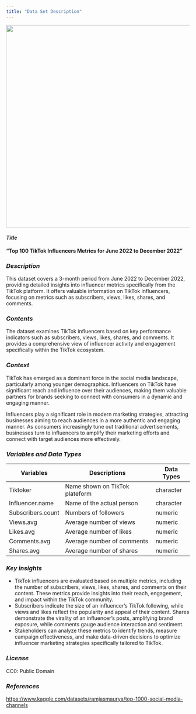 ```yaml
---
title: "Data Set Description"
---
```


![](images/tiktok.png){width="554"}

#### *Title*

**"Top 100 TikTok Influencers Metrics for June 2022 to December 2022"**

### *Description*

This dataset covers a 3-month period from June 2022 to December 2022, providing detailed insights into influencer metrics specifically from the TikTok platform. It offers valuable information on TikTok influencers, focusing on metrics such as subscribers, views, likes, shares, and comments.

### *Contents*

The dataset examines TikTok influencers based on key performance indicators such as subscribers, views, likes, shares, and comments. It provides a comprehensive view of influencer activity and engagement specifically within the TikTok ecosystem.

### *Context*

TikTok has emerged as a dominant force in the social media landscape, particularly among younger demographics. Influencers on TikTok have significant reach and influence over their audiences, making them valuable partners for brands seeking to connect with consumers in a dynamic and engaging manner.

Influencers play a significant role in modern marketing strategies, attracting businesses aiming to reach audiences in a more authentic and engaging manner. As consumers increasingly tune out traditional advertisements, businesses turn to influencers to amplify their marketing efforts and connect with target audiences more effectively.

### *Variables and Data Types*

| Variables         | Descriptions                   | Data Types |
|-------------------|--------------------------------|------------|
| Tiktoker          | Name shown on TikTok plateform | character  |
| Influencer.name   | Name of the actual person      | character  |
| Subscribers.count | Numbers of followers           | numeric    |
| Views.avg         | Average number of views        | numeric    |
| Likes.avg         | Average number of likes        | numeric    |
| Comments.avg      | Average number of comments     | numeric    |
| Shares.avg        | Average number of shares       | numeric    |

### *Key insights*

-   TikTok influencers are evaluated based on multiple metrics, including the number of subscribers, views, likes, shares, and comments on their content. These metrics provide insights into their reach, engagement, and impact within the TikTok community.
-   Subscribers indicate the size of an influencer's TikTok following, while views and likes reflect the popularity and appeal of their content. Shares demonstrate the virality of an influencer's posts, amplifying brand exposure, while comments gauge audience interaction and sentiment.
-   Stakeholders can analyze these metrics to identify trends, measure campaign effectiveness, and make data-driven decisions to optimize influencer marketing strategies specifically tailored to TikTok.

### *License*

CC0: Public Domain

### *References*

<https://www.kaggle.com/datasets/ramjasmaurya/top-1000-social-media-channels>
